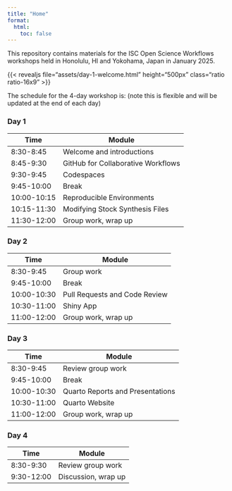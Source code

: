 ```yaml
---
title: "Home"
format: 
  html:
    toc: false
---
```


This repository contains materials for the ISC Open Science Workflows workshops held in Honolulu, HI and Yokohama, Japan in January 2025. 

{{< revealjs file="assets/day-1-welcome.html" height="500px" class="ratio ratio-16x9" >}}

The schedule for the 4-day workshop is: (note this is flexible and will be updated at the end of each day) 

### Day 1  

|Time    |Module  |
|--------|--------|
|8:30-8:45| Welcome and introductions|
|8:45-9:30| GitHub for Collaborative Workflows|  
|9:30-9:45|Codespaces|
|9:45-10:00|Break|  
|10:00-10:15|Reproducible Environments|  
|10:15-11:30|Modifying Stock Synthesis Files|  
|11:30-12:00|Group work, wrap up|  

### Day 2  

|Time    |Module  |
|--------|--------|
|8:30-9:45|Group work|
|9:45-10:00|Break|  
|10:00-10:30|Pull Requests and Code Review|
|10:30-11:00|Shiny App|  
|11:00-12:00|Group work, wrap up|  

### Day 3  

|Time    |Module  |
|--------|--------|
|8:30-9:45|Review group work|
|9:45-10:00|Break| 
|10:00-10:30|Quarto Reports and Presentations|  
|10:30-11:00|Quarto Website|    
|11:00-12:00|Group work, wrap up|  


### Day 4  

|Time    |Module  |
|--------|--------|
|8:30-9:30|Review group work|  
|9:30-12:00|Discussion, wrap up|  
